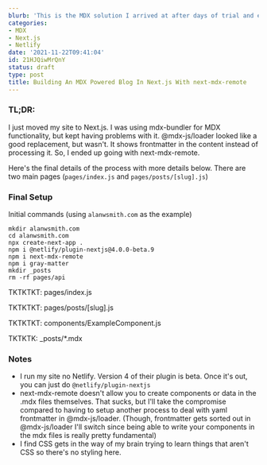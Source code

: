 ```yaml
---
blurb: 'This is the MDX solution I arrived at after days of trial and error'
categories:
- MDX
- Next.js
- Netlify
date: '2021-11-22T09:41:04'
id: 21HJQiwMrQnY
status: draft
type: post
title: Building An MDX Powered Blog In Next.js With next-mdx-remote
---
```


### TL;DR:

I just moved my site to Next.js. I was using mdx-bundler for MDX functionality, but kept having problems with it. @mdx-js/loader looked like a good replacement, but wasn't. It shows frontmatter in the content instead of processing it. So, I ended up going with next-mdx-remote. 

Here's the final details of the process with more details below. There are two main pages (`pages/index.js` and `pages/posts/[slug].js`)

### Final Setup

Initial commands (using `alanwsmith.com` as the example)

```
mkdir alanwsmith.com
cd alanwsmith.com
npx create-next-app .
npm i @netlify/plugin-nextjs@4.0.0-beta.9
npm i next-mdx-remote
npm i gray-matter
mkdir _posts
rm -rf pages/api
```


TKTKTKT: pages/index.js


TKTKTKT: pages/posts/[slug].js


TKTKTKT: components/ExampleComponent.js


TKTKTK: _posts/*.mdx





### Notes

- I run my site no Netlify. Version 4 of their plugin is beta. Once it's out, you can just do `@netlify/plugin-nextjs`
- next-mdx-remote doesn't allow you to create components or data in the .mdx files themselves. That sucks, but I'll take the compromise compared to having to setup another process to deal with yaml frontmatter in @mdx-js/loader. (Though, frontmatter gets sorted out in @mdx-js/loader I'll switch since being able to write your components in the mdx files is really pretty fundamental)
- I find CSS gets in the way of my brain trying to learn things that aren't CSS so there's no styling here. 



